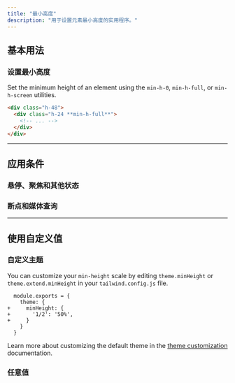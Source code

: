 ```yaml
---
title: "最小高度"
description: "用于设置元素最小高度的实用程序。"
---
```




## 基本用法

### 设置最小高度

Set the minimum height of an element using the `min-h-0`, `min-h-full`, or `min-h-screen` utilities.

```html
<div class="h-48">
  <div class="h-24 **min-h-full**">
    <!-- ... -->
  </div>
</div>
```

---

## <Heading ignore>应用条件</Heading>

### <Heading ignore>悬停、聚焦和其他状态</Heading>

<HoverFocusAndOtherStates defaultClass="h-24 min-h-0" featuredClass="min-h-full" />

### <Heading ignore>断点和媒体查询</Heading>

<BreakpointsAndMediaQueries defaultClass="h-24 min-h-0" featuredClass="min-h-full" />

---

## 使用自定义值

### 自定义主题

You can customize your `min-height` scale by editing `theme.minHeight` or `theme.extend.minHeight` in your `tailwind.config.js` file.

```diff-js {{ filename: 'tailwind.config.js' }}
  module.exports = {
    theme: {
+     minHeight: {
+       '1/2': '50%',
+     }
    }
  }
```

Learn more about customizing the default theme in the [theme customization](/docs/theme#customizing-the-default-theme) documentation.

### 任意值

<ArbitraryValues property="min-height" featuredClass="min-h-[50%]" />
